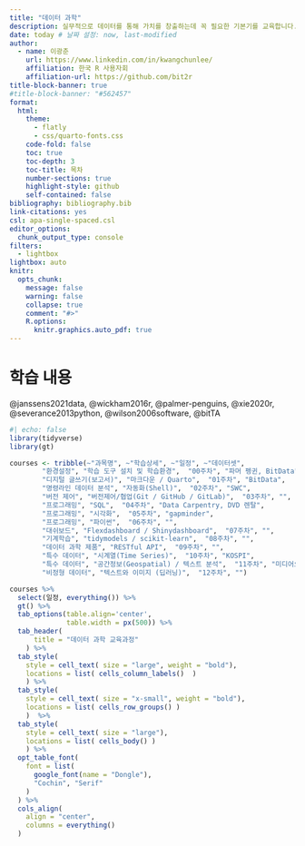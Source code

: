 ```yaml
---
title: "데이터 과학"
description: 실무적으로 데이터를 통해 가치를 창출하는데 꼭 필요한 기본기를 교육합니다.
date: today # 날짜 설정: now, last-modified
author:
  - name: 이광춘
    url: https://www.linkedin.com/in/kwangchunlee/
    affiliation: 한국 R 사용자회
    affiliation-url: https://github.com/bit2r
title-block-banner: true
#title-block-banner: "#562457"
format:
  html:
    theme: 
      - flatly
      - css/quarto-fonts.css
    code-fold: false
    toc: true
    toc-depth: 3
    toc-title: 목차
    number-sections: true
    highlight-style: github    
    self-contained: false
bibliography: bibliography.bib
link-citations: yes
csl: apa-single-spaced.csl
editor_options: 
  chunk_output_type: console
filters:
  - lightbox
lightbox: auto  
knitr:
  opts_chunk: 
    message: false
    warning: false
    collapse: true
    comment: "#>" 
    R.options:
      knitr.graphics.auto_pdf: true  
---
```





# 학습 내용

[@janssens2021data, @wickham2016r, @palmer-penguins, @xie2020r, 
 @severance2013python, @wilson2006software, @bitTA]{.aside}


```r
#| echo: false
library(tidyverse)
library(gt)

courses <- tribble(~"과목명", ~"학습상세", ~"일정", ~"데이터셋",
        "환경설정", "학습 도구 설치 및 학습환경",  "00주차", "파머 펭귄, BitData",
        "디지털 글쓰기(보고서)", "마크다운 / Quarto",  "01주차", "BitData",
        "명령라인 데이터 분석", "자동화(Shell)",  "02주차", "SWC",
        "버전 제어", "버전제어/협업(Git / GitHub / GitLab)",  "03주차", "",
        "프로그래밍", "SQL",  "04주차", "Data Carpentry, DVD 렌탈",
        "프로그래밍", "시각화",  "05주차", "gapminder",
        "프로그래밍", "파이썬",  "06주차", "",
        "대쉬보드", "Flexdashboard / Shinydashboard",  "07주차", "",
        "기계학습", "tidymodels / scikit-learn",  "08주차", "",
        "데이터 과학 제품", "RESTful API",  "09주차", "",
        "특수 데이터", "시계열(Time Series)",  "10주차", "KOSPI",
        "특수 데이터", "공간정보(Geospatial) / 텍스트 분석",  "11주차", "미디어오늘",
        "비정형 데이터", "텍스트와 이미지 (딥러닝)",  "12주차", "")

courses %>% 
  select(일정, everything()) %>% 
  gt() %>% 
  tab_options(table.align='center',
              table.width = px(500)) %>% 
  tab_header(
      title = "데이터 과학 교육과정"
    ) %>% 
  tab_style( 
    style = cell_text( size = "large", weight = "bold"),
    locations = list( cells_column_labels()  )
    ) %>% 
  tab_style( 
    style = cell_text( size = "x-small", weight = "bold"),
    locations = list( cells_row_groups() )
    )  %>% 
  tab_style( 
    style = cell_text( size = "large"),
    locations = list( cells_body() )
    ) %>%
  opt_table_font(
    font = list(
      google_font(name = "Dongle"),
      "Cochin", "Serif"
    )
  ) %>% 
  cols_align(
    align = "center",
    columns = everything()
  )  

```




